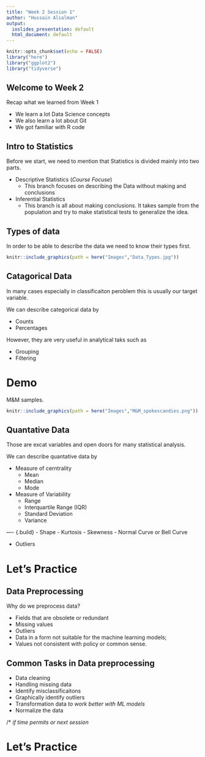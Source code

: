 ```yaml
---
title: "Week 2 Session 1"
author: "Hussain Alsalman"
output:
  ioslides_presentation: default
  html_document: default
---
```


```r
knitr::opts_chunk$set(echo = FALSE)
library("here")
library("ggplot2")
library("tidyverse")
```


## Welcome to Week 2 {.build}

Recap what we learned from Week 1 

- We learn a lot Data Science concepts 
- We also learn a lot about Git 
- We got familiar with R code 


## Intro to Statistics {.build}

Before we start, we need to mention that Statistics is divided mainly into two parts. 

  - Descriptive Statistics (_Course Focuse_)
    - This branch focuses on describing the Data without making and conclusions 
    
  - Inferential Statistics 
    - This branch is all about making conclusions. It takes sample from the population and try to make statistical tests to generalize the idea. 
    

## Types of data {.build}

In order to be able to describe the data we need to know their types first.

```r
knitr::include_graphics(path = here("Images","Data_Types.jpg"))
```

## Catagorical Data {.build}

In many cases especially in classificaiton peroblem this is usually our target variable.

We can describe categorical data by 

- Counts 
- Percentages

However, they are very useful in analytical taks such as 

- Grouping
- Filtering 

# Demo

M&M samples.

```r
knitr::include_graphics(path = here("Images","M&M_spokescandies.png"))
```

## Quantative Data {.build}

Those are excat variables and open doors for many statistical analysis. 

We can describe quantative data by 

- Measure of cerntrality 
    - Mean
    - Median 
    - Mode 

- Measure of Variability 
    - Range 
    - Interquartile Range (IQR)
    - Standard Deviation
    - Variance 

---- {.build}
- Shape
    - Kurtosis 
    - Skewness 
    - Normal Curve or Bell Curve
    
- Outliers

# Let's Practice

## Data Preprocessing {.build}

Why do we preprocess data?

- Fields that are obsolete or redundant
- Missing values
- Outliers
- Data in a form not suitable for the machine learning models;
- Values not consistent with policy or common sense.

## Common Tasks in Data preprocessing {.build}

- Data cleaning
- Handling missing data 
- Identify misclassificaitons 
- Graphically identify outliers 
- Transformation data _to work better with ML models_ 
- Normalize the data  

/* _if time permits or next session_

# Let's Practice 